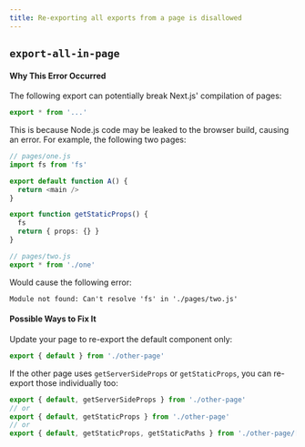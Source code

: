 ```yaml
---
title: Re-exporting all exports from a page is disallowed
---
```


## `export-all-in-page`

#### Why This Error Occurred

The following export can potentially break Next.js' compilation of pages:

```ts
export * from '...'
```

This is because Node.js code may be leaked to the browser build, causing an error. For example, the following two pages:

```ts
// pages/one.js
import fs from 'fs'

export default function A() {
  return <main />
}

export function getStaticProps() {
  fs
  return { props: {} }
}
```

```ts
// pages/two.js
export * from './one'
```

Would cause the following error:

```
Module not found: Can't resolve 'fs' in './pages/two.js'
```

#### Possible Ways to Fix It

Update your page to re-export the default component only:

```ts
export { default } from './other-page'
```

If the other page uses `getServerSideProps` or `getStaticProps`, you can re-export those individually too:

```ts
export { default, getServerSideProps } from './other-page'
// or
export { default, getStaticProps } from './other-page'
// or
export { default, getStaticProps, getStaticPaths } from './other-page/[dynamic]'
```
